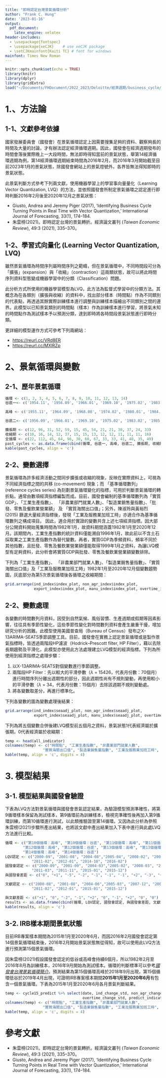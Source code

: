 ```yaml
---
title: "即時認定台灣景氣循環分析"
author: "Frank C. Hung"
date: '2023-01-16'
output:
  pdf_document:
    latex_engine: xelatex
header-includes:
  - \usepackage{fontspec}
  - \usepackage{xeCJK}    # use xeCJK package
  - \setCJKmainfont{Kaiti TC} # font for windows
mainfont: Times New Roman
---
```


```r
knitr::opts_chunk$set(echo = TRUE)
library(knitr)
library(dplyr)
library(gridExtra)
load("~/Documents/FHDocument/2022_2023/Deloitte/經濟週期/business_cycle/business_cycle.RData" )
```

# 1.、方法論

## 1-1、文獻參考依據

國家發展委員會（國發會）在景氣循環認定上因需要搜集足夠的資料、觀察夠長的時間及大量的討論，才有辦法認定經濟循環週期。因此，國發會在經濟週期發布的時間會落後實際晚上一大段時間，無法即時得知當前的景氣狀態，舉第14經濟循環週期為例，第14經濟循環週期結束時間為2016年2月，而2016年3月開始截至目前2023年1月的景氣狀態，除國發會網站上的景氣燈號外，各界皆無法得知即時的景氣狀態。

此景氣判斷方式參考下列兩文獻，使用機器學習上的學習事向量量化（Learning Vector Quantization, LVQ）的方法，並依照國發會所制定景氣循環之認定進行即時判斷2016年2月後至2020年12月之景氣狀態：

- Giusto, Andrea and Jeremy Piger (2017), 'Identifying Business Cycle Turning Points in Real Time with Vector Quantization,' International Journal of Forecasting, 33(1), 174–184.
- 朱雲榜(2021)。即時認定台灣的景氣轉折。經濟論文叢刊 (*Taiwan Economic Review*), 49:3 (2021), 335–370。

## 1-2、學習式向量化 (Learning Vector Quantization, LVQ)
雖然景氣循環為時間序列屬時間序列之範疇，但在景氣循環中，不同時間段可分為「擴張」(expansion）與「收縮」（contraction）這兩類狀態，故可以將此時間序列資料型態變成機器學習中的分類（Classification）問題。

此分析方式所使用的機器學習模型為LVQ，此方法為監督式學習中的分類方法。其概念為在各類別（擴張與收縮）的資料中，找出部分樣本（時間點）作為不同類別的代表點，再透過其餘實際訓練樣本進行調整與訓練樣本描繪出不同類別之間的邊界。此模型以已知景氣類別的時間點（樣本）作為訓練樣本進行學習，將景氣未知的時間點作為測試樣本予以預測分類，達到即時將各時間段景氣狀態進行即時分類。

更詳細的模型運作方式可參考下列兩網站：

- [https://reurl.cc/VRd8ER](https://reurl.cc/VRd8ER)
- [https://reurl.cc/MXlRZp](https://reurl.cc/MXlRZp)

# 2、景氣循環與變數

## 2-1、歷年景氣循環
```r
循環 <- c(1, 2, 3, 4, 5, 6, 7, 8, 9, 10, 11, 12, 13, 14)
谷底一<- c('1954.11', '1956.09', '1966.01', '1969.10', '1975.02', '1983.02', '1985.08', '1990.08', '1996.03', '1998.12', '2001.09', '2005.02', '2009.02', '2012.01')

高峰 <- c('1955.11', '1964.09', '1968.08', '1974.02', '1980.01', '1984.05', '1989.05', '1995.02', '1997.12', '2000.09', '2004.03', '2008.03', '2011.02', '2014.10')

谷底二<- c('1956.09', '1966.01', '1969.10', '1975.02', '1983.02', '1985.08', '1990.08', '1996.03', '1998.12', '2001.09', '2005.02', '2009.02', '2012.01', '2016.02')

擴張期 <- c(12, 96, 31, 52, 59, 15, 45, 54, 21, 21, 30, 37, 24, 33)
收縮期 <- c(10, 16, 14, 12, 37, 15, 15, 13, 12, 12, 11, 11, 11, 16)
全循環 <- c(22, 112, 45, 64, 96, 30, 60, 67, 33, 33, 41, 48, 35, 49)
past_cycles <- as.data.frame(cbind(循環, 谷底一, 高峰, 谷底二, 擴張期, 收縮期, 全循環))
kable(past_cycles, align = 'c')
```

## 2-2、變數選擇
景氣循環為許多經濟活動之間同步擴張或收縮的現象，反映在實際資料上，可視為不同經濟指標之間的共移 (co-movement) 現象；而 「基準循環數列」 (reference cycles series) 為刻劃景氣循環變化的指標，可用於判斷景氣循環的轉折點，通常由數項經濟指標編製而成。目前，國發會編制的基準循環數列為「實質 GDP」、「工業生產指數」、 「非農業部門就業人數」、「製造業銷售量指數」、「批發、零售及餐飲業營業額」 及 「實質海關出口值」；另外，陳淑玲與黃裕烈 (2015) 篩選大量經濟指標後，發現「工業及服務業加班工時」亦適合作為基準循環數列之構成項目。 因此，適合用於實證的變數共含上述七項經濟指標。因大部分公開資料開始蒐集時間為1982年1月，故資料期間涵蓋1982年1月至2020年12月。該期間內，工業生產指數的統計資料僅能溯自1996年1月，故此前以不含土石採取業之工業生產指數作為替代變數。再者，實質GDP為季頻資料，頻率不同於其他指數，且批發、零售及餐飲業營業額僅能取得1999年1月之資料，為讓LVQ模型有足夠資料，此分析會將實質GDP與批發、零售及餐飲業營業額變數排除。

下列為「工業生產指數」、 「非農業部門就業人數」、「製造業銷售量指數」、「實質海關出口值」及「工業及服務業加班工時」1982年1月至2020年12月個變數趨勢圖，灰底部分為第5次景氣循環後各循環之收縮期間：

```r
grid.arrange(ind_index$index_plot, non_agr_index$index_plot,
             export_index$index_plot, manu_index$index_plot, overtime_index$index_plot, ncol = 2)
```

## 2-2、變數處理
各變數的時間數列月資料，因受到自然氣候、風俗習慣、生產週期或假期等因素影響，往往具有季節性變化，這些季節性變化對時間數列資料會產生嚴重干擾，增加研究分析的困難。此模型使用美國普查局（Bureau of Census）發布之X-13ARIMA-SEATS季節調整工具。目前，國發會在實務上認定景氣循環或是製作景氣指標時，皆透過兩階段HP濾波（Hodrick–Prescott filter, HP Filter），藉以去除長期趨勢及平滑化，此模型亦使用此方法處理建立LVQ模型的經濟指標。下列為所使用到經濟指標之處理步驟：

1. 以X-13ARIMA-SEATS對個變數進行季節調整。 
2. 兩階段HP Filter：先以較大的平滑參數（$\lambda$ = 15426，代表月份數：70個月）進行時間序列分離出週期性的部分，因此週期性尚有不規則變動，再使用較小的平滑參數（$\lambda$ = 34，代表月份數：15個月）去除該週期不規則變動處。
3. 將各變數取差分，再進行標準化。

下列各變數的圖為變數處理後結果：

```r
grid.arrange(ind_index$seaadj_plot, non_agr_index$seaadj_plot,
             export_index$seaadj_plot, manu_index$seaadj_plot, overtime_index$seaadj_plot, ncol = 2)
```

下列為將五個變數合併後建LVQ模型前五個月之資料，景氣狀態1代表經濟屬於擴張期，0代表經濟屬於收縮期：

```r
temp <- head(all_indicator)
colnames(temp) <- c("時間點", "工業生產指數", "非農業部門就業人數",
                 "實質海關出口值", "製造業銷售量指數", "工業及服務業加班工時", "景氣狀態")
kable(temp, align = 'c', digits = 4)
```

# 3. 模型結果

## 3-1. 模型結果與國發會驗證

下表為LVQ方法對景氣循環與國發會景氣認定結果，為驗證模型預測準確性，將第9循環樣本保留為測試樣本，第9循環前為訓練樣本，檢視完準確性後再加入第9循環訓練，而第10循環進行測試，以此類推驗證至第14循環。又因為此分析為參照朱雲榜(2021)步驟所產出結果，也將該文獻中產出結果加入下表中進行與此處LVQ方法進行比較。

```r
循環 <- c("第10個循環：高峰", "第10個循環：谷底", "第11個循環：高峰", "第11個循環：谷底",
        "第12個循環：高峰", "第12個循環：谷底", "第13個循環：高峰", "第13個循環：谷底", 
        "第14個循環：高峰", "第14個循環：谷底")
LQV認定 <- c("2000-09", "2001-08", "2004-08","2005-04", "2008-02", "2009-03",
            "2011-02", "2012-01", "2014-10", "2016-02")
國發會認定 <- c("2000-09", "2001-09", "2004-03","2005-02", "2008-03", "2009-02",
            "2011-03", "2011-11", "2015-01", "2015-12")
與國發會差距 <- c("0", "+1", "-5", "-2", "-1", "-1", "-1", "+2", "-3", "+2")

文獻認定 <- c("2000-08", "2001-08", "2004-06","2005-03", "2007-12", "2009-03",
            "2011-02", "2012-01", "2015-01", "2015-12")

與文獻差距 <- c("+1", "0", "-2", "-1", "+2", "0", "-1", "+2", "0", "0")
results <- as.data.frame(cbind(循環, LQV認定, 國發會認定, 與國發會差距, 文獻認定, 與文獻差距))
kable(results, align = 'c')
```

## 3-2. IRB樣本期間景氣狀態
目前IRB專案樣本期間為2015年1月至2020年6月，而因2016年2月國發會認定第14個景氣循環結束後，2016年2月開始景氣狀態無從得知，故可以使用此LVQ方法進行預測第15個景氣循環。

因朱雲榜(2021)假設國發會認定的低谷或高峰會持續6個月，所以1982年2月至2016年8月為訓練樣本，2016年9月開始為測試樣本。循環的判斷標準可以參考*[國發會台灣景氣循環簡介](https://www.ndc.gov.tw/cp.aspx?n=BD9B4A61760FEA3D&s=BECE55D86CE6B99C)*。預測結果為第15個循環高峰於2018年9月出現，第15個循環低谷於2019年4月出現，可證明IRB專案樣本期間**2015年1月至2020年6月**有包含一個景氣循環。下表為2015年1月至2020年6月各月景氣判斷結果。

```r
temp <- cycle15_predict %>% select(date, ind_change_std, non_agr_change_std, export_change_std, manu_change_std,
                                   overtime_change_std, predict_indicator)
colnames(temp) <- c("時間點", "工業生產指數", "非農業部門就業人數",
                 "實質海關出口值", "製造業銷售量指數", "工業及服務業加班工時", "景氣預測（1:擴張，0:收縮）")
kable(temp, align = 'c', digits = 4)
```

# 參考文獻
- 朱雲榜(2021)。即時認定台灣的景氣轉折。經濟論文叢刊 (*Taiwan Economic Review*), 49:3 (2021), 335–370。
- Giusto, Andrea and Jeremy Piger (2017), 'Identifying Business Cycle Turning Points in Real Time with Vector Quantization,' International Journal of Forecasting, 33(1), 174–184.